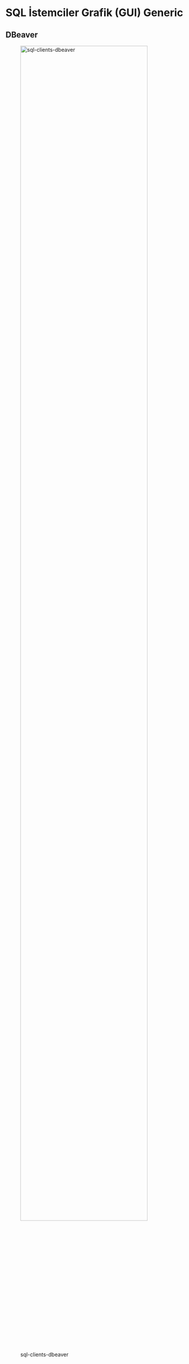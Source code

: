# SQL İstemciler Grafik (GUI) Generic

## DBeaver

![sql-clients-dbeaver](images/sql-clients-dbeaver.png){width=90%}



